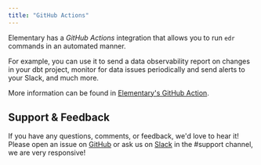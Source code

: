 ```yaml
---
title: "GitHub Actions"
---
```


Elementary has a _GitHub Actions_ integration that allows you to run `edr` commands in an automated manner.

For example, you can use it to send a data observability report on changes in your dbt project, monitor for data issues
periodically and send alerts to your Slack, and much more.

More information can be found in [Elementary's GitHub Action](https://github.com/elementary-data/run-elementary-action).

## Support & Feedback

If you have any questions, comments, or feedback, we'd love to hear it!  
Please open an issue
on [GitHub](https://github.com/elementary-data/elementary/issues/new) or ask us
on [Slack](https://join.slack.com/t/elementary-community/shared_invite/zt-uehfrq2f-zXeVTtXrjYRbdE_V6xq4Rg) in the
#support channel, we are very responsive!
